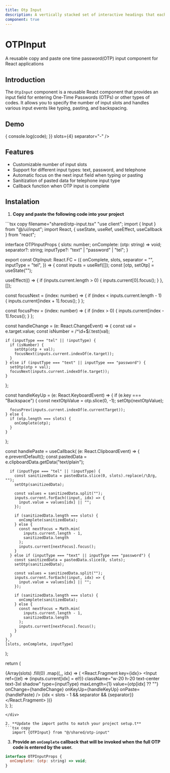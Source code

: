 ```yaml
---
title: Otp Input
description: A vertically stacked set of interactive headings that each reveal a section of content.
component: true
---
```



# OTPInput

A reusable copy and paste one time password(OTP) input component for React applications

## Introduction

The `OtpInput` component is a reusable React component that provides an input field for entering One-Time Passwords (OTPs) or other types of codes.
It allows you to specify the number of input slots and handles various input events like typing, pasting, and backspacing.

## Demo

<div className="w-full mt-4 px-4  grid place-content-center">
 <OtpInput
        onComplete={(code) => {
          console.log(code);
        }}
        slots={4}
        separator="-"
      />
</div>



## Features

- Customizable number of input slots
- Support for different input types: text, password, and telephone
- Automatic focus on the next input field when typing or pasting
- Sanitization of pasted data for telephone input type
- Callback function when OTP input is complete

## Instalation

1. **Copy and paste the following code into your project**
<div className=" h-80 overflow-y-auto">
```tsx copy filename="shared/otp-input.tsx"
"use client";
import { Input } from "@/ui/input";
import React, { useState, useRef, useEffect, useCallback } from "react";

interface OTPInputProps {
  slots: number;
  onComplete: (otp: string) => void;
  separator?: string;
  inputType?: "text" | "password" | "tel";
}

export const OtpInput: React.FC<OTPInputProps> = ({
  onComplete,
  slots,
  separator = "",
  inputType = "tel",
}) => {
  const inputs = useRef<any>([]);
  const [otp, setOtp] = useState<string>("");

  useEffect(() => {
    if (inputs.current.length > 0) {
      inputs.current[0].focus();
    }
  }, []);

  const focusNext = (index: number) => {
    if (index < inputs.current.length - 1) {
      inputs.current[index + 1].focus();
    }
  };

  const focusPrev = (index: number) => {
    if (index > 0) {
      inputs.current[index - 1].focus();
    }
  };

  const handleChange = (e: React.ChangeEvent<HTMLInputElement>) => {
    const val = e.target.value;
    const isNumber = /^\d+$/.test(val);

    if (inputType === "tel" || !inputType) {
      if (isNumber) {
        setOtp(otp + val);
        focusNext(inputs.current.indexOf(e.target));
      }
    } else if (inputType === "text" || inputType === "password") {
      setOtp(otp + val);
      focusNext(inputs.current.indexOf(e.target));
    }
  };

  const handleKeyUp = (e: React.KeyboardEvent<HTMLInputElement>) => {
    if (e.key === "Backspace") {
      const nextOtpValue = otp.slice(0, -1);
      setOtp(nextOtpValue);

      focusPrev(inputs.current.indexOf(e.currentTarget));
    } else {
      if (otp.length === slots) {
        onComplete(otp);
      }
    }
  };

  const handlePaste = useCallback(
    (e: React.ClipboardEvent<HTMLInputElement>) => {
      e.preventDefault();
      const pastedData = e.clipboardData.getData("text/plain");

      if (inputType === "tel" || !inputType) {
        const sanitizedData = pastedData.slice(0, slots).replace(/\D/g, "");
        setOtp(sanitizedData);

        const values = sanitizedData.split("");
        inputs.current.forEach((input, idx) => {
          input.value = values[idx] || "";
        });

        if (sanitizedData.length === slots) {
          onComplete(sanitizedData);
        } else {
          const nextFocus = Math.min(
            inputs.current.length - 1,
            sanitizedData.length
          );
          inputs.current[nextFocus].focus();
        }
      } else if (inputType === "text" || inputType === "password") {
        const sanitizedData = pastedData.slice(0, slots);
        setOtp(sanitizedData);

        const values = sanitizedData.split("");
        inputs.current.forEach((input, idx) => {
          input.value = values[idx] || "";
        });

        if (sanitizedData.length === slots) {
          onComplete(sanitizedData);
        } else {
          const nextFocus = Math.min(
            inputs.current.length - 1,
            sanitizedData.length
          );
          inputs.current[nextFocus].focus();
        }
      }
    },
    [slots, onComplete, inputType]
  );

  return (
    <div className="flex items-center gap-x-4">
      {Array(slots)
        .fill(0)
        .map((_, idx) => (
          <React.Fragment key={idx}>
            <Input
              ref={(el) => (inputs.current[idx] = el!)}
              className="w-20 h-20 text-center text-3xl shadow"
              type={inputType}
              maxLength={1}
              value={otp[idx] ?? ""}
              onChange={handleChange}
              onKeyUp={handleKeyUp}
              onPaste={handlePaste}
            />
            {idx < slots - 1 && separator && <span>{separator}</span>}
          </React.Fragment>
        ))}
    </div>
  );
};
```
</div>

2. **Update the import paths to match your project setup.t**
```tsx copy
   import {OTPInput} from "@/shared/otp-input"
```

3. **Provide an `onComplete` callback that will be invoked when the full OTP code is entered by the user.**
```js
interface OTPInputProps {
  onComplete: (otp: string) => void; 
} 
```

